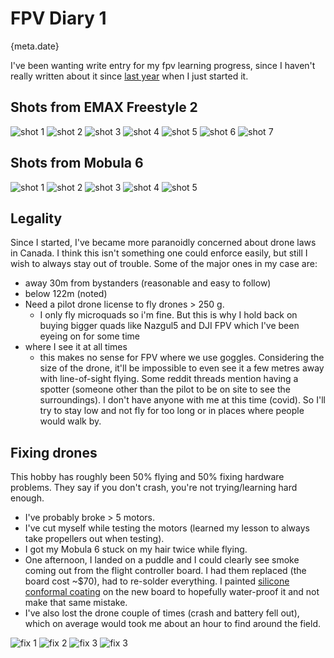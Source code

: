 



# FPV Diary 1

<Time>{meta.date}</Time>

I've been wanting write entry for my fpv learning progress, since I haven't really written about it since [last year](https://stevenwhat.me/blog/starting-out-fpv) when I just started it.

## Shots from EMAX Freestyle 2

![shot 1](/static/blogAssets/fpv-diary-1/1.gif)
![shot 2](/static/blogAssets/fpv-diary-1/2.gif)
![shot 3](/static/blogAssets/fpv-diary-1/3.gif)
![shot 4](/static/blogAssets/fpv-diary-1/4.gif)
![shot 5](/static/blogAssets/fpv-diary-1/5.gif)
![shot 6](/static/blogAssets/fpv-diary-1/6.gif)
![shot 7](/static/blogAssets/fpv-diary-1/7.gif)

## Shots from Mobula 6

![shot 1](/static/blogAssets/fpv-diary-1/a.gif)
![shot 2](/static/blogAssets/fpv-diary-1/b.gif)
![shot 3](/static/blogAssets/fpv-diary-1/c.gif)
![shot 4](/static/blogAssets/fpv-diary-1/d.gif)
![shot 5](/static/blogAssets/fpv-diary-1/e.gif)

## Legality
Since I started, I've became more paranoidly concerned about drone laws in Canada. I think this isn't something one could enforce easily, but still I wish to always stay out of trouble. Some of the major ones in my case are:
- away 30m from bystanders (reasonable and easy to follow)
- below 122m (noted)
- Need a pilot drone license to fly drones > 250 g.
    - I only fly microquads so i'm fine. But this is why I hold back on buying bigger quads like Nazgul5 and DJI FPV which I've been eyeing on for some time
- where I see it at all times 
    - this makes no sense for FPV where we use goggles. Considering the size of the drone, it'll be impossible to even see it a few metres away with line-of-sight flying. Some reddit threads mention having a spotter (someone other than the pilot to be on site to see the surroundings). I don't have anyone with me at this time (covid). So I'll try to stay low and not fly for too long or in places where people would walk by.

## Fixing drones
This hobby has roughly been 50% flying and 50% fixing hardware problems. They say if you don't crash, you're not trying/learning hard enough. 
- I've probably broke > 5 motors. 
- I've cut myself while testing the motors (learned my lesson to always take propellers out when testing). 
- I got my Mobula 6 stuck on my hair twice while flying. 
- One afternoon, I landed on a puddle and I could clearly see smoke coming out from the flight controller board. I had them replaced (the board cost ~$70), had to re-solder everything. I painted [silicone conformal coating](https://www.amazon.ca/gp/product/B085G42TGS/ref=ppx_od_dt_b_asin_title_s00?ie=UTF8&psc=1) on the new board to hopefully water-proof it and not make that same mistake. 
- I've also lost the drone couple of times (crash and battery fell out), which on average would took me about an hour to find around the field.  

![fix 1](/static/blogAssets/fpv-diary-1/fix1.png)
![fix 2](/static/blogAssets/fpv-diary-1/fix2.png)
![fix 3](/static/blogAssets/fpv-diary-1/fix3.png) 
![fix 3](/static/blogAssets/fpv-diary-1/fix4.png)
